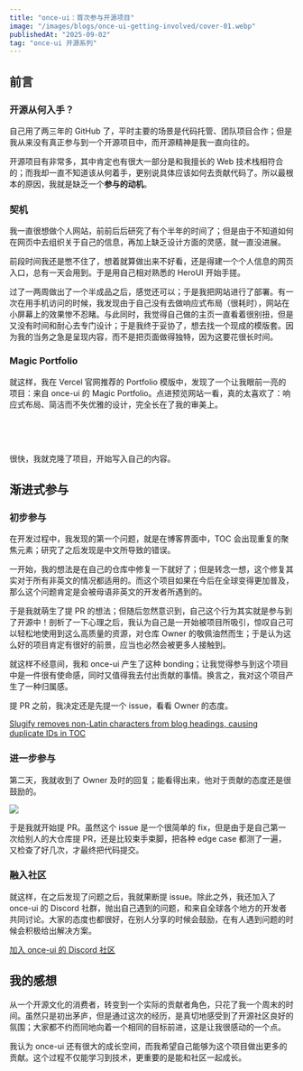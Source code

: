 ```yaml
---
title: "once-ui：首次参与开源项目"
image: "/images/blogs/once-ui-getting-involved/cover-01.webp"
publishedAt: "2025-09-02"
tag: "once-ui 开源系列"
---
```


## 前言

### 开源从何入手？

自己用了两三年的 GitHub 了，平时主要的场景是代码托管、团队项目合作；但是我从来没有真正参与到一个开源项目中，而开源精神是我一直向往的。

开源项目有非常多，其中肯定也有很大一部分是和我擅长的 Web 技术栈相符合的；而我却一直不知道该从何着手，更别说具体应该如何去贡献代码了。所以最根本的原因，我就是缺乏一个**参与的动机**。

### 契机

我一直很想做个人网站，前前后后研究了有个半年的时间了；但是由于不知道如何在网页中去组织关于自己的信息，再加上缺乏设计方面的灵感，就一直没进展。

前段时间我还是憋不住了，想着就算做出来不好看，还是得建一个个人信息的网页入口，总有一天会用到。于是用自己相对熟悉的 HeroUI 开始手搓。

过了一两周做出了一个半成品之后，感觉还可以；于是我把网站进行了部署。有一次在用手机访问的时候，我发现由于自己没有去做响应式布局（很耗时），网站在小屏幕上的效果惨不忍睹。与此同时，我觉得自己做的主页一直看着很别扭，但是又没有时间和耐心去专门设计；于是我终于妥协了，想去找一个现成的模版套。因为我的当务之急是呈现内容，而不是把页面做得独特，因为这要花很长时间。

### Magic Portfolio

就这样，我在 Vercel 官网推荐的 Portfolio 模版中，发现了一个让我眼前一亮的项目：来自 once-ui 的 Magic Portfolio。点进预览网站一看，真的太喜欢了：响应式布局、简洁而不失优雅的设计，完全长在了我的审美上。

<br />

<OgCard
  url="https://once-ui.com/products/magic-portfolio"
  direction="row-reverse"
/>

<br />

很快，我就克隆了项目，开始写入自己的内容。

## 渐进式参与

### 初步参与

在开发过程中，我发现的第一个问题，就是在博客界面中，TOC 会出现重复的聚焦元素；研究了之后发现是中文所导致的错误。

一开始，我的想法是在自己的仓库中修复一下就好了；但是转念一想，这个修复其实对于所有非英文的情况都适用的。而这个项目如果在今后在全球变得更加普及，那么这个问题肯定是会被母语非英文的开发者所遇到的。

于是我就萌生了提 PR 的想法；但随后忽然意识到，自己这个行为其实就是参与到了开源中！剖析了一下心理之后，我认为自己是一开始被项目所吸引，惊叹自己可以轻松地使用到这么高质量的资源，对仓库 Owner 的敬佩油然而生；于是认为这么好的项目肯定有很好的前景，应当也必然会被更多人接触到。

就这样不经意间，我和 once-ui 产生了这种 bonding；让我觉得参与到这个项目中是一件很有使命感，同时又值得我去付出贡献的事情。换言之，我对这个项目产生了一种归属感。

提 PR 之前，我决定还是先提一个 issue，看看 Owner 的态度。

[Slugify removes non-Latin characters from blog headings, causing duplicate IDs in TOC](https://github.com/once-ui-system/magic-portfolio/issues/130)

### 进一步参与

第二天，我就收到了 Owner 及时的回复；能看得出来，他对于贡献的态度还是很鼓励的。

![](/images/blogs/once-ui-getting-involved/image-01.png)

于是我就开始提 PR。虽然这个 issue 是一个很简单的 fix，但是由于是自己第一次给别人的大仓库提 PR，还是比较束手束脚，把各种 edge case 都测了一遍，又检查了好几次，才最终把代码提交。

### 融入社区

就这样，在之后发现了问题之后，我就果断提 issue。除此之外，我还加入了 once-ui 的 Discord 社群，抛出自己遇到的问题，和来自全球各个地方的开发者共同讨论。大家的态度也都很好，在别人分享的时候会鼓励，在有人遇到问题的时候会积极给出解决方案。

[加入 once-ui 的 Discord 社区](https://discord.com/invite/5EyAQ4eNdS)

## 我的感想

从一个开源文化的消费者，转变到一个实际的贡献者角色，只花了我一个周末的时间。虽然只是初出茅庐，但是通过这次的经历，是真切地感受到了开源社区良好的氛围；大家都不约而同地向着一个相同的目标前进，这是让我很感动的一个点。

我认为 once-ui 还有很大的成长空间，而我希望自己能够为这个项目做出更多的贡献。这个过程不仅能学习到技术，更重要的是能和社区一起成长。
